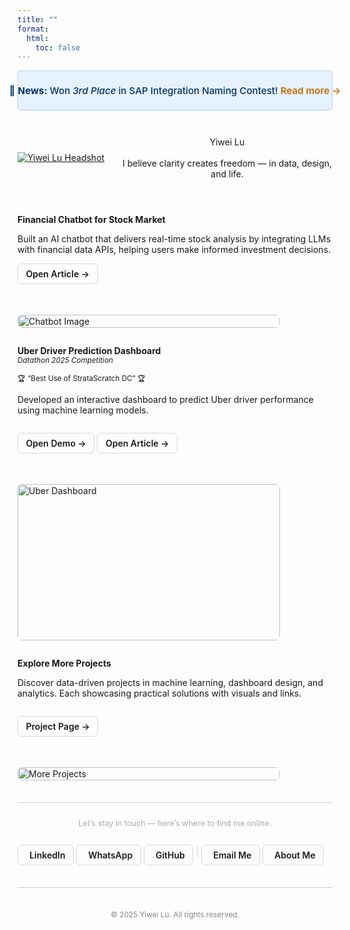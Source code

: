```yaml
---
title: ""
format:
  html: 
    toc: false
---
```


<div class="announcement-bar">
📢 <strong> News:</strong> Won <em>3rd Place</em> in SAP Integration Naming Contest! <a href="/news.html" target="_self">Read more →</a>
</div>

<!-- ✅ Release Notes (script template: safe, never rendered directly) -->
<script type="text/x-template" id="release-template">
  <p>Added two handy UI helpers to improve navigation:</p>
  <ul>
    <li><strong>Floating Search</strong> — open site-wide search from anywhere.</li>
    <li><strong>Back-to-Top</strong> — jump back to the top smoothly.</li>
  </ul>
  <p>Keyboard shortcut:
     <kbd>⌘/Ctrl</kbd> + <kbd>K</kbd> to search.</p>
</script>

<!-- Modal skeleton -->
<div id="release-overlay" style="display:none;"></div>
<div id="release-modal" role="dialog" aria-modal="true" aria-labelledby="release-title" style="display:none;">
  <button class="release-close" aria-label="Close">×</button>
  <h3 id="release-title">What’s new</h3>
  <div class="release-body"></div>
  <div class="release-actions">
    <button class="release-primary" type="button">Got it</button>
  </div>
</div>

<!-- Styles -->
<style>
  /* Overlay */
  #release-overlay{
    position: fixed; inset: 0; 
    background: rgba(0,0,0,.35);
    z-index: 1200;
  }
  /* Modal */
  #release-modal{
    position: fixed; 
    left: 50%; top: 50%; transform: translate(-50%, -50%);
    width: min(560px, 92vw);
    background: #fff; color:#222;
    border-radius: 12px;
    box-shadow: 0 20px 60px rgba(0,0,0,.25);
    padding: 1.2rem 1.2rem 1rem;
    z-index: 1210;
    font-family: system-ui, -apple-system, "Segoe UI", Roboto, "Helvetica Neue", Arial, sans-serif;
  }
  #release-modal h3{ margin: 0 0 .6rem; font-size: 1.25rem; }
  #release-modal .release-body{ line-height: 1.6; color:#444; font-size: .98rem; }
  #release-modal .release-actions{ display:flex; justify-content:flex-end; gap:.6rem; margin-top: 1rem; }
  #release-modal .release-primary{
    background:#0d6efd; color:#fff; border:none; border-radius:8px;
    padding:.55rem 1rem; font-weight:600; cursor:pointer;
    box-shadow: 0 6px 16px rgba(13,110,253,.35);
  }
  #release-modal .release-primary:hover{ filter: brightness(1.05); }
  #release-modal .release-close{
    position:absolute; right:10px; top:8px;
    width:34px; height:34px; border:none; border-radius:50%;
    background: transparent; font-size: 1.2rem; cursor:pointer;
  }
  #release-modal .release-close:hover{ background:#f3f5f7; }

a.btn, .btn {
  display: inline-flex; align-items: center; gap: .4em;
  padding: .5em .9em; border-radius: .5em;
  border: 1px solid #d0d7de; text-decoration: none;
  font-weight: 600;
}
a.btn:hover, .btn:hover { background: #f6f8fa; }

  /* Announcement Bar */
  .announcement-bar {
    display: flex; justify-content: center; align-items: center; flex-wrap: nowrap;
    white-space: nowrap; gap: .6em;
    background: #e6f2ff; color: #003366; font-weight: 500; font-size: 0.95rem;
    min-height: 40px; padding: 0.4em 1em; border-radius: 0.4em;
    border: 1px solid #b3d7ff; box-shadow: 0 1px 5px rgba(0,0,0,0.05);
    width: 100%; margin: 0.8em 0 1em 0; box-sizing: border-box;
  }
  .announcement-bar strong, .announcement-bar a { display: inline-flex; align-items: center; line-height: 1; }
  .announcement-bar a { color: #c76a00; font-weight: 600; text-decoration: none; }
  .announcement-bar a:hover { text-decoration: underline; }
</style>



<!-- Logic -->
<script>
(function(){
  const openBtns = document.querySelectorAll('a[aria-label="Updates"], .js-open-release');

  const overlay = document.getElementById('release-overlay');
  const modal   = document.getElementById('release-modal');
  if (!overlay || !modal) return;

  const bodyBox = modal.querySelector('.release-body');
  const closeBtn= modal.querySelector('.release-close');
  const okBtn   = modal.querySelector('.release-primary');
  const tpl     = document.getElementById('release-template'); // text/x-template

  if (tpl && bodyBox) {
    bodyBox.textContent = '';
    bodyBox.innerHTML = tpl.textContent.trim();
  }

  function openModal(e){
    if(e) e.preventDefault(); // 阻止 href="#" 回到顶部
    overlay.style.display = 'block';
    modal.style.display   = 'block';
    document.body.style.overflow = 'hidden';
    if (closeBtn) closeBtn.focus();
    document.addEventListener('keydown', onEsc);
  }
  function closeModal(){
    overlay.style.display = 'none';
    modal.style.display   = 'none';
    document.body.style.overflow = '';
    document.removeEventListener('keydown', onEsc);
  }
  function onEsc(e){ if(e.key === 'Escape') closeModal(); }

  openBtns.forEach(btn => btn.addEventListener('click', openModal));

  overlay.addEventListener('click', closeModal);
  closeBtn.addEventListener('click', closeModal);
  okBtn.addEventListener('click', closeModal);
})();
</script>

<!-- Profile Section -->
<div style="display: flex; flex-wrap: wrap; align-items: center; gap: 2em; max-width: 900px; margin: 2em auto;">

  <!-- Avatar -->
  <a href="about.html" title="About Me">
    <img src="images/Headshot.jpg" alt="Yiwei Lu Headshot" class="avatar"/>
  </a>

  <!-- Name + Motto -->
  <div style="flex: 1;" markdown="1">

<div style="text-align: center;">
  <span class="name">Yiwei Lu</span>  
  <br/>
  <span class="motto">I believe clarity creates freedom — in data, design, and life.</span>
</div>

  </div>

</div>

::: { .project-card style="display: flex; flex-wrap: wrap; gap: 1.5em; align-items: flex-start;" markdown="1" }

<!-- Left Text -->
<div style="flex: 1;" markdown="1">
**Financial Chatbot for Stock Market**

Built an AI chatbot that delivers real-time stock analysis by integrating LLMs with financial data APIs, helping users make informed investment decisions.

<div style="margin-top: 1em;">
  [Open Article →](https://medium.com/@dylankl_74733/revolutionizing-stock-market-insights-the-financial-chatbot-that-empowers-investors-d1d8197e6c13){.btn}
</div>
</div>

<!-- Right Pic -->
<div style="flex: 0 0 420px;">
  <img src="images/financial-chatbot1.gif"
       alt="Chatbot Image"
       style="width: 100%; height: auto; border-radius: 0.5em;" />
</div>

:::

::: {.project-card}
<div style="display: flex; flex-wrap: wrap; gap: 1.5em; align-items: flex-start;" markdown="1">

<!-- Left Contents -->
<div style="flex: 1;" markdown="1">
**Uber Driver Prediction Dashboard**  
<small><em>Datathon 2025 Competition</em></small>  

<small>🏆 “Best Use of StrataScratch DC” 🏆</small>


Developed an interactive dashboard to predict Uber driver performance using machine learning models.  

<div style="margin-top: 1em; display: flex; gap: 0.8em;">
  <a href="https://syntax3rr0r1.netlify.app/" class="btn" target="_blank">Open Demo →</a>
  <a href="https://devpost.com/software/uber-driver-conversion-analysis" class="btn" target="_blank">Open Article →</a>
</div>
</div>

<!-- Right Pic -->
<div style="flex: 0 0 420px;">
  <img src="images/datathon.jpg"
       alt="Uber Dashboard"
       style="width: 100%; height: 250px; border-radius: 0.5em;" />
</div>

</div>
::: 

::: {.project-card}
<div style="display: flex; flex-wrap: wrap; gap: 1.5em; align-items: flex-start;" markdown="1">

<!-- Left Contents -->
<div style="flex: 1;" markdown="1">
**Explore More Projects**  

Discover data-driven projects in machine learning, dashboard design, and analytics. Each showcasing practical solutions with visuals and links.

<div style="margin-top: 1em; display: flex; gap: 0.8em;">
  <a href="https://lywww88.github.io/projects/" class="btn">Project Page →</a>

</div>
</div>

<!-- Right Pic -->
<div style="flex: 0 0 420px;">
  <img src="images/project.jpg"
       alt="More Projects"
       style="width: 100%; height: auto; border-radius: 0.5em;" />
</div>

</div>
:::

<div aria-hidden="true" style="border-top: 1px solid #ccc; margin: 1.5em 0;"></div>

<p style="text-align: center; color: #aaa; font-size: 0.9em; margin-top: 2em;">
  Let’s stay in touch — here’s where to find me online.
</p>

<div class="connect-container" style="display: flex; flex-wrap: wrap; gap: 1em; align-items: center;">
  <a href="https://www.linkedin.com/in/yiwei-lu78" class="btn" target="_blank">
    <i class="bi bi-linkedin"></i> LinkedIn
  </a>
  <a href="https://wa.me/6266736276" class="btn" target="_blank">
    <i class="bi bi-whatsapp"></i> WhatsApp
  </a>
  <a href="https://github.com/lywww88" class="btn" target="_blank">
    <i class="bi bi-github"></i> GitHub
  </a>
  <span style="color: #ccc;">|</span>
  <a href="mailto:yiweilu36@uci.edu" class="btn">
    <i class="bi bi-envelope"></i> Email Me
  </a>
  <a href="https://lywww88.github.io/about.html" class="btn">
    <i class="bi bi-person-circle"></i> About Me
  </a>
</div>

<div aria-hidden="true" style="border-top: 1px solid #ccc; margin: 1.5em 0;"></div>

<p style="text-align: center; color: #888; font-size: 0.85em; margin-top: 3em;">
  © 2025 Yiwei Lu. All rights reserved.
</p>
